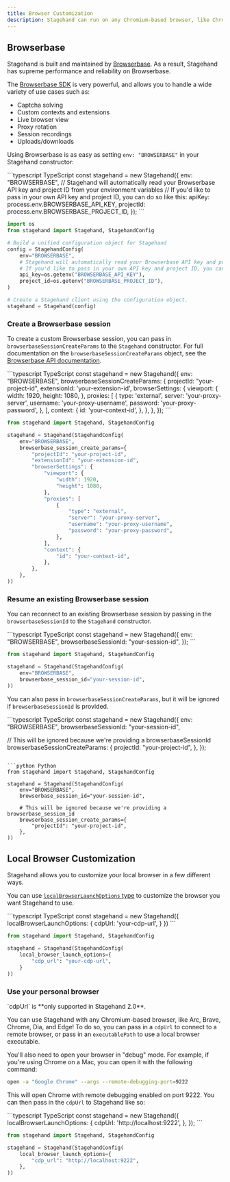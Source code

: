 ```yaml
---
title: Browser Customization
description: Stagehand can run on any Chromium-based browser, like Chrome, Edge, Arc, and Brave.
---
```


## Browserbase

Stagehand is built and maintained by [Browserbase](https://www.browserbase.com/). As a result, Stagehand has supreme performance and reliability on Browserbase.

The [Browserbase SDK](https://docs.browserbase.com/reference/sdk/nodejs) is very powerful, and allows you to handle a wide variety of use cases such as:

- Captcha solving
- Custom contexts and extensions
- Live browser view
- Proxy rotation
- Session recordings
- Uploads/downloads

Using Browserbase is as easy as setting `env: "BROWSERBASE"` in your Stagehand constructor:

<CodeGroup>
```typescript TypeScript
const stagehand = new Stagehand({
  env: "BROWSERBASE",
  // Stagehand will automatically read your Browserbase API key and project ID from your environment variables
  // If you'd like to pass in your own API key and project ID, you can do so like this:
  apiKey: process.env.BROWSERBASE_API_KEY,
  projectId: process.env.BROWSERBASE_PROJECT_ID,
});
```

```python Python
import os
from stagehand import Stagehand, StagehandConfig

# Build a unified configuration object for Stagehand
config = StagehandConfig(
    env="BROWSERBASE",
    # Stagehand will automatically read your Browserbase API key and project ID from your environment variables
    # If you'd like to pass in your own API key and project ID, you can do so like this:
    api_key=os.getenv("BROWSERBASE_API_KEY"),
    project_id=os.getenv("BROWSERBASE_PROJECT_ID"),
)

# Create a Stagehand client using the configuration object.
stagehand = Stagehand(config)
```
</CodeGroup>

### Create a Browserbase session
To create a custom Browserbase session, you can pass in `browserbaseSessionCreateParams` to the `Stagehand` constructor. For full documentation on the `browserbaseSessionCreateParams` object, see the [Browserbase API documentation](https://docs.browserbase.com/reference/api/create-a-session).

<CodeGroup>
```typescript TypeScript
const stagehand = new Stagehand({
	env: "BROWSERBASE",
 	browserbaseSessionCreateParams: {
		projectId: "your-project-id",
		extensionId: 'your-extension-id',
		browserSettings: {
			viewport: {
				width: 1920,
				height: 1080,
			},
			proxies: [
				{
					type: 'external',
					server: 'your-proxy-server',
					username: 'your-proxy-username',
					password: 'your-proxy-password',
				},
			],
			context: {
				id: 'your-context-id',
			},
		},
	},
});
```

```python Python
from stagehand import Stagehand, StagehandConfig

stagehand = Stagehand(StagehandConfig(
    env="BROWSERBASE",
    browserbase_session_create_params={
        "projectId": "your-project-id",
        "extensionId": "your-extension-id",
        "browserSettings": {
            "viewport": {
                "width": 1920,
                "height": 1080,
            },
            "proxies": [
                {
                    "type": "external",
                    "server": "your-proxy-server",
                    "username": "your-proxy-username",
                    "password": "your-proxy-password",
                },
            ],
            "context": {
                "id": "your-context-id",
            },
        },
    },
))
```
</CodeGroup>

### Resume an existing Browserbase session
You can reconnect to an existing Browserbase session by passing in the `browserbaseSessionId` to the `Stagehand` constructor.

<CodeGroup>
```typescript TypeScript
const stagehand = new Stagehand({
  env: "BROWSERBASE",
  browserbaseSessionId: "your-session-id",
});
```

```python Python
from stagehand import Stagehand, StagehandConfig

stagehand = Stagehand(StagehandConfig(
    env="BROWSERBASE",
    browserbase_session_id="your-session-id",
))
```
</CodeGroup>

You can also pass in `browserbaseSessionCreateParams`, but it will be ignored if `browserbaseSessionId` is provided.

<CodeGroup>
```typescript TypeScript
const stagehand = new Stagehand({
  env: "BROWSERBASE",
  browserbaseSessionId: "your-session-id",
  
  // This will be ignored because we're providing a browserbaseSessionId
  browserbaseSessionCreateParams: {
	projectId: "your-project-id",
  },
});
```

```python Python
from stagehand import Stagehand, StagehandConfig

stagehand = Stagehand(StagehandConfig(
    env="BROWSERBASE",
    browserbase_session_id="your-session-id",
    
    # This will be ignored because we're providing a browserbase_session_id
    browserbase_session_create_params={
        "projectId": "your-project-id",
    },
))
```
</CodeGroup>

## Local Browser Customization

Stagehand allows you to customize your local browser in a few different ways.

You can use [`localBrowserLaunchOptions` type](https://github.com/browserbase/stagehand/blob/84f810b4631291307a32a47addad7e26e9c1deb3/types/stagehand.ts#L134-L174) to customize the browser you want Stagehand to use.

<CodeGroup>
```typescript TypeScript
const stagehand = new Stagehand({
  localBrowserLaunchOptions: {
	cdpUrl: 'your-cdp-url',
  }
})
```

```python Python
from stagehand import Stagehand, StagehandConfig

stagehand = Stagehand(StagehandConfig(
    local_browser_launch_options={
        "cdp_url": "your-cdp-url",
    }
))
```
</CodeGroup>

### Use your personal browser

<Tip>
`cdpUrl` is **only supported in Stagehand 2.0**.
</Tip>

You can use Stagehand with any Chromium-based browser, like Arc, Brave, Chrome, Dia, and Edge! To do so, you can pass in a `cdpUrl` to connect to a remote browser, or pass in an `executablePath` to use a local browser executable.

You'll also need to open your browser in "debug" mode. For example, if you're using Chrome on a Mac, you can open it with the following command:

```bash
open -a "Google Chrome" --args --remote-debugging-port=9222
```

This will open Chrome with remote debugging enabled on port 9222. You can then pass in the `cdpUrl` to Stagehand like so:

<CodeGroup>
```typescript TypeScript
const stagehand = new Stagehand({
  localBrowserLaunchOptions: {
	cdpUrl: 'http://localhost:9222',
  },
});
```

```python Python
from stagehand import Stagehand, StagehandConfig

stagehand = Stagehand(StagehandConfig(
    local_browser_launch_options={
        "cdp_url": "http://localhost:9222",
    },
))
```
</CodeGroup>